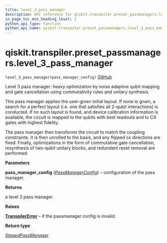 ```yaml
---
title: level_3_pass_manager
description: API reference for qiskit.transpiler.preset_passmanagers.level_3_pass_manager
in_page_toc_min_heading_level: 1
python_api_type: function
python_api_name: qiskit.transpiler.preset_passmanagers.level_3_pass_manager
---
```


<span id="qiskit-transpiler-preset-passmanagers-level-3-pass-manager" />

# qiskit.transpiler.preset\_passmanagers.level\_3\_pass\_manager

<span id="qiskit.transpiler.preset_passmanagers.level_3_pass_manager" />

`level_3_pass_manager(pass_manager_config)` [GitHub](https://github.com/qiskit/qiskit/tree/stable/0.24/qiskit/transpiler/preset_passmanagers/level3.py "view source code")

Level 3 pass manager: heavy optimization by noise adaptive qubit mapping and gate cancellation using commutativity rules and unitary synthesis.

This pass manager applies the user-given initial layout. If none is given, a search for a perfect layout (i.e. one that satisfies all 2-qubit interactions) is conducted. If no such layout is found, and device calibration information is available, the circuit is mapped to the qubits with best readouts and to CX gates with highest fidelity.

The pass manager then transforms the circuit to match the coupling constraints. It is then unrolled to the basis, and any flipped cx directions are fixed. Finally, optimizations in the form of commutative gate cancellation, resynthesis of two-qubit unitary blocks, and redundant reset removal are performed.

**Parameters**

**pass\_manager\_config** ([*PassManagerConfig*](qiskit.transpiler.PassManagerConfig "qiskit.transpiler.passmanager_config.PassManagerConfig")) – configuration of the pass manager.

**Returns**

a level 3 pass manager.

**Raises**

[**TranspilerError**](qiskit.transpiler.TranspilerError "qiskit.transpiler.TranspilerError") – if the passmanager config is invalid.

**Return type**

[*StagedPassManager*](qiskit.transpiler.StagedPassManager "qiskit.transpiler.passmanager.StagedPassManager")

